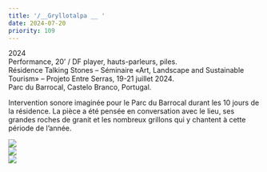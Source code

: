 ```yaml
---
title: '/__Gryllotalpa __ '
date: 2024-07-20
priority: 109
---
```

2024\
Performance, 20’ / DF player, hauts-parleurs, piles.\
Résidence Talking Stones – Séminaire «Art, Landscape and Sustainable Tourism» – Projeto Entre Serras, 19-21 juillet 2024.\
Parc du Barrocal, Castelo Branco, Portugal.

Intervention sonore imaginée pour le Parc du Barrocal durant les 10 jours de la résidence. La pièce a été pensée en conversation avec le lieu, ses grandes roches de granit et les nombreux grillons qui y chantent à cette période de l’année.

<VimeoEmbed videoId={1014255136} />

![](src/assets/images/projects/gryllotalpa/performance_carlos_reis.jpg)\
![](src/assets/images/projects/gryllotalpa/performance_vue_pres_carlos_reis.jpg)\
![](src/assets/images/projects/gryllotalpa/hp_autonome.jpg)

<VimeoEmbed videoId={1014264635} />
